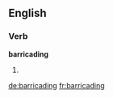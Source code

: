 ==English==

===Verb===
'''barricading'''

# {{third-person singular of|barricade}}

[[de:barricading]]
[[fr:barricading]]